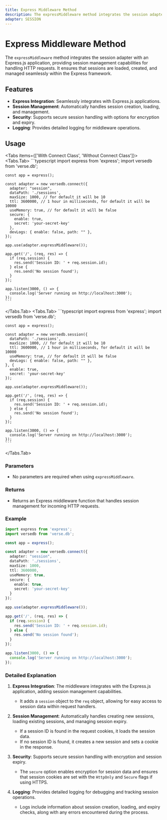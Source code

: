 ```yaml
---
title: Express Middleware Method
description: The expressMiddleware method integrates the session adapter with an Express.js application, providing session management capabilities for handling HTTP requests. It ensures that sessions are loaded, created, and managed seamlessly within the Express framework.
adapter: SESSION
---
```



# Express Middleware Method

The `expressMiddleware` method integrates the session adapter with an Express.js application, providing session management capabilities for handling HTTP requests. It ensures that sessions are loaded, created, and managed seamlessly within the Express framework.

## Features

- **Express Integration**: Seamlessly integrates with Express.js applications.
- **Session Management**: Automatically handles session creation, loading, and management.
- **Security**: Supports secure session handling with options for encryption and expiry.
- **Logging**: Provides detailed logging for middleware operations.

## Usage

<Tabs items={['With Connect Class', 'Without Connect Class']}>
  <Tabs.Tab>
    ```typescript
    import express from 'express';
    import versedb from 'verse.db';

    const app = express();

    const adapter = new versedb.connect({
      adapter: "session",
      dataPath: './sessions',
      maxSize: 1000, // for default it will be 10
      ttl: 3600000, // 1 hour in milliseconds, for default it will be 10000
      useMemory: true, // for default it will be false
      secure: {
        enable: true,
        secret: 'your-secret-key'
      },
      devLogs: { enable: false, path: "" },
    });

    app.use(adapter.expressMiddleware());

    app.get('/', (req, res) => {
      if (req.session) {
        res.send('Session ID: ' + req.session.id);
      } else {
        res.send('No session found');
      }
    });

    app.listen(3000, () => {
      console.log('Server running on http://localhost:3000');
    });
    ```

  </Tabs.Tab>
  <Tabs.Tab>
    ```typescript
    import express from 'express';
    import versedb from 'verse.db';

    const app = express();

    const adapter = new versedb.session({
      dataPath: './sessions',
      maxSize: 1000, // for default it will be 10
      ttl: 3600000, // 1 hour in milliseconds, for default it will be 10000
      useMemory: true, // for default it will be false
      devLogs: { enable: false, path: "" },
    }, {
      enable: true,
      secret: 'your-secret-key'
    });

    app.use(adapter.expressMiddleware());

    app.get('/', (req, res) => {
      if (req.session) {
        res.send('Session ID: ' + req.session.id);
      } else {
        res.send('No session found');
      }
    });

    app.listen(3000, () => {
      console.log('Server running on http://localhost:3000');
    });
    ```

  </Tabs.Tab>
</Tabs>

### Parameters

- No parameters are required when using `expressMiddleware`.

### Returns

- Returns an Express middleware function that handles session management for incoming HTTP requests.

### Example

```typescript
import express from 'express';
import versedb from 'verse.db';

const app = express();

const adapter = new versedb.connect({
  adapter: "session",
  dataPath: './sessions',
  maxSize: 1000,
  ttl: 3600000,
  useMemory: true,
  secure: {
    enable: true,
    secret: 'your-secret-key'
  }
});

app.use(adapter.expressMiddleware());

app.get('/', (req, res) => {
  if (req.session) {
    res.send('Session ID: ' + req.session.id);
  } else {
    res.send('No session found');
  }
});

app.listen(3000, () => {
  console.log('Server running on http://localhost:3000');
});
```

### Detailed Explanation

1. **Express Integration**: The middleware integrates with the Express.js application, adding session management capabilities.
   - It adds a `session` object to the `req` object, allowing for easy access to session data within request handlers.

2. **Session Management**: Automatically handles creating new sessions, loading existing sessions, and managing session expiry.
   - If a session ID is found in the request cookies, it loads the session data.
   - If no session ID is found, it creates a new session and sets a cookie in the response.

3. **Security**: Supports secure session handling with encryption and session expiry.
   - The `secure` option enables encryption for session data and ensures that session cookies are set with the `HttpOnly` and `Secure` flags if using HTTPS.

4. **Logging**: Provides detailed logging for debugging and tracking session operations.
   - Logs include information about session creation, loading, and expiry checks, along with any errors encountered during the process.
